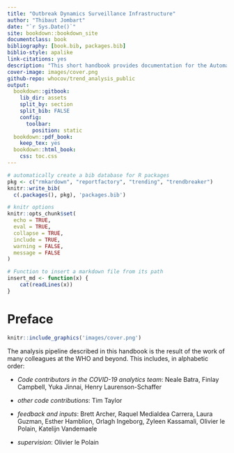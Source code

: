 ```yaml
--- 
title: "Outbreak Dynamics Surveillance Infrastructure"
author: "Thibaut Jombart"
date: "`r Sys.Date()`"
site: bookdown::bookdown_site
documentclass: book
bibliography: [book.bib, packages.bib]
biblio-style: apalike
link-citations: yes
description: "This short handbook provides documentation for the Automated Outbreak Dynamics Surveillance Infrastructure developed by the WHO COVID-19 analytics team"
cover-image: images/cover.png
github-repo: whocov/trend_analysis_public
output:
  bookdown::gitbook:
    lib_dir: assets
    split_by: section
    split_bib: FALSE
    config:
      toolbar:
        position: static
  bookdown::pdf_book:
    keep_tex: yes
  bookdown::html_book:
    css: toc.css
---
```



```r
# automatically create a bib database for R packages
pkg <- c("rmkardown", "reportfactory", "trending", "trendbreaker")
knitr::write_bib(
  c(.packages(), pkg), 'packages.bib')

# knitr options
knitr::opts_chunk$set(
  echo = TRUE,
  eval = TRUE,
  collapse = TRUE,
  include = TRUE,
  warning = FALSE,
  message = FALSE
)

# Function to insert a markdown file from its path
insert_md <- function(x) {
	cat(readLines(x))
}

```


# Preface {-}

```r
knitr::include_graphics('images/cover.png')
```

The analysis pipeline described in this handbook is the result of the work of
many colleagues at the WHO and beyond. This includes, in alphabetic order:

* *Code contributors in the COVID-19 analytics team*: Neale Batra, Finlay
  Campbell, Yuka Jinnai, Henry Laurenson-Schaffer
  
* *other code contributions*: Tim Taylor

* *feedback and inputs*: Brett Archer, Raquel Medialdea Carrera, Laura Guzman,
  Esther Hamblion, Orlagh Ingeborg, Zyleen Kassamali, Olivier le Polain,
  Katelijn Vandemaele
  
* *supervision*: Olivier le Polain


